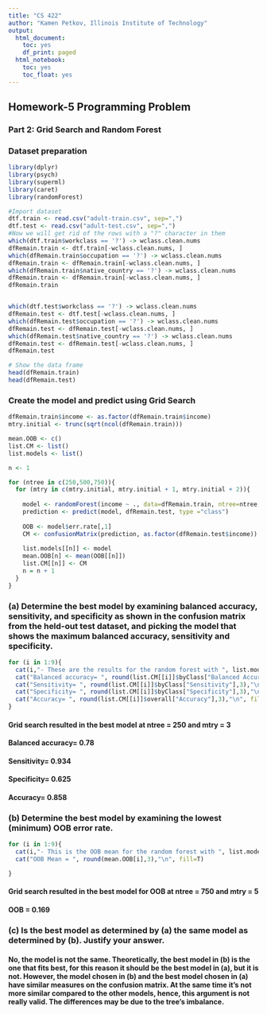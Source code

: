 ```yaml
---
title: "CS 422"
author: "Kamen Petkov, Illinois Institute of Technology"
output:
  html_document:
    toc: yes
    df_print: paged
  html_notebook:
    toc: yes
    toc_float: yes
---
```


## Homework-5 Programming Problem

### Part 2: Grid Search and Random Forest

### Dataset preparation
```r

library(dplyr)
library(psych)
library(superml)
library(caret)
library(randomForest)

#Import dataset
dtf.train <- read.csv("adult-train.csv", sep=",")
dtf.test <- read.csv("adult-test.csv", sep=",")
#Now we will get rid of the rows with a "?" character in them
which(dtf.train$workclass == '?') -> wclass.clean.nums
dfRemain.train <- dtf.train[-wclass.clean.nums, ]
which(dfRemain.train$occupation == '?') -> wclass.clean.nums
dfRemain.train <- dfRemain.train[-wclass.clean.nums, ]
which(dfRemain.train$native_country == '?') -> wclass.clean.nums
dfRemain.train <- dfRemain.train[-wclass.clean.nums, ]
dfRemain.train


which(dtf.test$workclass == '?') -> wclass.clean.nums
dfRemain.test <- dtf.test[-wclass.clean.nums, ]
which(dfRemain.test$occupation == '?') -> wclass.clean.nums
dfRemain.test <- dfRemain.test[-wclass.clean.nums, ]
which(dfRemain.test$native_country == '?') -> wclass.clean.nums
dfRemain.test <- dfRemain.test[-wclass.clean.nums, ]
dfRemain.test

# Show the data frame
head(dfRemain.train)
head(dfRemain.test)
```

### Create the model and predict using Grid Search
```r
dfRemain.train$income <- as.factor(dfRemain.train$income)
mtry.initial <- trunc(sqrt(ncol(dfRemain.train)))

mean.OOB <- c()
list.CM <- list()
list.models <- list()

n <- 1

for (ntree in c(250,500,750)){
  for (mtry in c(mtry.initial, mtry.initial + 1, mtry.initial + 2)){
    
    model <- randomForest(income ~ ., data=dfRemain.train, ntree=ntree, mtry= mtry, na.action=na.exclude)
    prediction <- predict(model, dfRemain.test, type ="class")
    
    OOB <- model$err.rate[,1]
    CM <- confusionMatrix(prediction, as.factor(dfRemain.test$income))
    
    list.models[[n]] <- model
    mean.OOB[n] <- mean(OOB[[n]])
    list.CM[[n]] <- CM
    n = n + 1
  }
}
```
### (a) Determine the best model by examining balanced accuracy, sensitivity, and specificity as shown in the confusion matrix from the held-out test dataset, and picking the model that shows the maximum balanced accuracy, sensitivity and specificity.
```r
for (i in 1:9){
  cat(i,"- These are the results for the random forest with ", list.models[[i]]$ntree, " trees and ", list.models[[i]]$mtry, " attributes:", "\n", fill=T)
  cat("Balanced accuracy= ", round(list.CM[[i]]$byClass["Balanced Accuracy"],3),"\n", fill=T)
  cat("Sensitivity= ", round(list.CM[[i]]$byClass["Sensitivity"],3),"\n", fill=T)
  cat("Specificity= ", round(list.CM[[i]]$byClass["Specificity"],3),"\n", fill=T)
  cat("Accuracy= ", round(list.CM[[i]]$overall["Accuracy"],3),"\n", fill=T)
}

```


#### Grid search resulted in the best model at ntree = 250 and mtry = 3 
#### Balanced accuracy=  0.78 
#### Sensitivity=  0.934 
#### Specificity=  0.625 
#### Accuracy=  0.858 

### (b) Determine the best model by examining the lowest (minimum) OOB error rate.
```r
for (i in 1:9){
  cat(i,"- This is the OOB mean for the random forest with ", list.models[[i]]$ntree, " trees and ", list.models[[i]]$mtry, " attributes:", "\n", fill=T)
  cat("OOB Mean = ", round(mean.OOB[i],3),"\n", fill=T)

}

```
#### Grid search resulted in the best model for OOB at ntree = 750 and mtry = 5 
#### OOB = 0.169

### (c) Is the best model as determined by (a) the same model as determined by (b). Justify your answer.
#### No, the model is not the same. Theoretically, the best model in (b) is the one that fits best, for this reason it should be the best model in (a), but it is not. However, the model chosen in (b) and the best model chosen in (a) have similar measures on the confusion matrix. At the same time it's not more similar compared to the other models, hence, this argument is not really valid. The differences may be due to the tree's imbalance.
